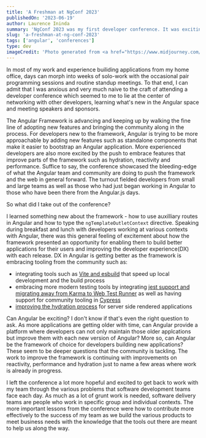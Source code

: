 ```yaml
---
title: 'A Freshman at NgConf 2023'
publishedOn: '2023-06-19'
author: Laurence Ininda
summary: 'NgConf 2023 was my first developer conference. It was exciting to attend it in person and engage with other developers working with Angular as well as leave with some helpful takeaways to take into my day-to-day work.'
slug: 'a-freshman-at-ng-conf-2023'
tags: ['angular', 'conferences']
type: dev
imageCredit: 'Photo generated from <a href="https://www.midjourney.com/app/jobs/ec93a7f0-5970-491f-a3a3-606799aae80d/"> Midjourney AI<a/>'
---
```


In most of my work and experience builiding applications from my home office, days can morph into weeks of solo-work with the occasional pair programming sessions and routine standup meetings. To that end, I can admit that I was anxious and very much naive to the craft of attending a developer conference which seemed to me to lie at the center of networking with other developers, learning what's new in the Angular space and meeting speakers and sponsors.

The Angular Framework is advancing and keeping up by walking the fine line of adopting new features and bringing the community along in the process. For developers new to the framework, Angular is trying to be more approachable by adding new features such as standalone components that make it easier to bootstrap an Angular application. More experienced developers are also more excited by the push to embrace features that improve parts of the framework such as hydration, reactivity and performance. Suffice to say, the conference showcased the bleeding-edge of what the Angular team and community are doing to push the framework and the web in general forward. The turnout fielded developers from small and large teams as well as those who had just began working in Angular to those who have been there from the Angular.js days.

So what did I take out of the conference?

I learned something new about the framework - how to use auxilliary routes in Angular and how to type the `ngTemplateOutletContext` directive. Speaking during breakfast and lunch with developers working at various contexts with Angular, there was this general feeling of excitement about how the framework presented an opportunity for enabling them to build better applications for their users and improving the developer experience(DX) with each release. DX in Angular is getting better as the framework is embracing tooling from the community such as:

- integrating tools such as [Vite and esbuild](https://angular.io/guide/esbuild) that speed up local development and the build process
- embracing more modern testing tools by integrating [jest support and migrating away from Karma to Web Test Runner](https://blog.angular.io/moving-angular-cli-to-jest-and-web-test-runner-ef85ef69ceca) as well as having support for community tooling in [Cypress](https://docs.cypress.io/guides/component-testing/angular/overview)
- [improving the hydration process](https://angular.io/guide/hydration) for server side rendered applications

Can Angular be exciting? I don't know if that's even the right question to ask. As more applications are getting older with time, can Angular provide a platform where developers can not only maintain those older applcations but improve them with each new version of Angular? More so, can Angular be the framework of choice for developers building new applications? These seem to be deeper questions that the community is tackling. The work to improve the framework is continuing with improvements on reactivity, performance and hydration just to name a few areas where work is already in progress.

I left the conference a lot more hopeful and excited to get back to work with my team through the various problems that software development teams face each day. As much as a lot of grunt work is needed, software delivery teams are people who work in specific group and individual contexts. The more important lessons from the conference were how to contribute more effectively to the success of my team as we build the various products to meet business needs with the knowledge that the tools out there are meant to help us along the way.
